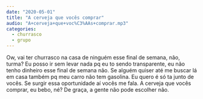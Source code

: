 ```yaml
---
date: "2020-05-01"
title: "A cerveja que vocês comprar"
audio: "A+cerveja+que+voc%C3%AAs+comprar.mp3"
categories:
  - churrasco
  - grupo
---
```


Ow, vai ter churrasco na casa de ninguém esse final de semana, não, turma? Eu posso ir sem levar nada pq eu to sendo transparente, eu não tenho dinheiro esse final de semana não. Se alguém quiser até me buscar lá em casa também pq meu carro não tem gasolina. Eu quero é só ta junto de vocês. Se surgir essa oportunidade aí vocês me fala. A cerveja que vocês comprar, eu bebo, né? De graça, a gente não pode escolher não.